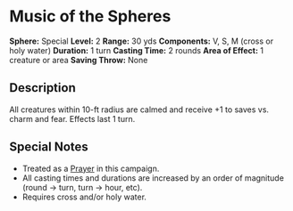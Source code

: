 = Music of the Spheres =
'''Sphere:''' Special  
'''Level:''' 2  
'''Range:''' 30 yds  
'''Components:''' V, S, M (cross or holy water)  
'''Duration:''' 1 turn  
'''Casting Time:''' 2 rounds  
'''Area of Effect:''' 1 creature or area  
'''Saving Throw:''' None  

== Description ==
All creatures within 10-ft radius are calmed and receive +1 to saves vs. charm and fear. Effects last 1 turn.

== Special Notes ==
* Treated as a [[Prayer]] in this campaign.
* All casting times and durations are increased by an order of magnitude (round → turn, turn → hour, etc).
* Requires cross and/or holy water.
